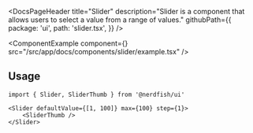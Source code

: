 <DocsPageHeader
	title="Slider"
	description="Slider is a component that allows users to select a value from a range of values."
	githubPath={{
		package: 'ui',
		path: 'slider.tsx',
	}}
/>

<ComponentExample
	component={<SliderExample />}
	src="/src/app/docs/components/slider/example.tsx"
/>

## Usage

```tsx
import { Slider, SliderThumb } from '@nerdfish/ui'
```

```tsx
<Slider defaultValue={[1, 100]} max={100} step={1}>
	<SliderThumb />
</Slider>
```
